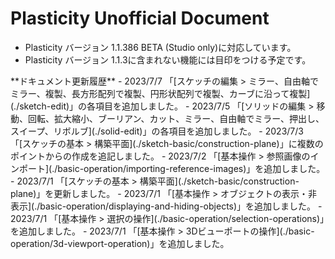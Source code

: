 
# Plasticity Unofficial Document

- Plasticity バージョン 1.1.386 BETA (Studio only)に対応しています。
- Plasticity バージョン 1.1.3に含まれない機能には目印をつける予定です。

<Callout type="info">
**ドキュメント更新履歴**
- 2023/7/7 「[スケッチの編集 > ミラー、自由軸でミラー、複製、長方形配列で複製、円形状配列で複製、カーブに沿って複製](./sketch-edit)」の各項目を追加しました。
- 2023/7/5 「[ソリッドの編集 > 移動、回転、拡大縮小、ブーリアン、カット、ミラー、自由軸でミラー、押出し、スイープ、リボルブ](./solid-edit)」の各項目を追加しました。
- 2023/7/3 「[スケッチの基本 > 構築平面](./sketch-basic/construction-plane)」に複数のポイントからの作成を追記しました。
- 2023/7/2 「[基本操作 > 参照画像のインポート](./basic-operation/importing-reference-images)」を追加しました。
- 2023/7/1 「[スケッチの基本 > 構築平面](./sketch-basic/construction-plane)」を更新しました。
- 2023/7/1 「[基本操作 > オブジェクトの表示・非表示](./basic-operation/displaying-and-hiding-objects)」を追加しました。
- 2023/7/1 「[基本操作 > 選択の操作](./basic-operation/selection-operations)」を追加しました。
- 2023/7/1 「[基本操作 > 3Dビューポートの操作](./basic-operation/3d-viewport-operation)」を追加しました。
</Callout>